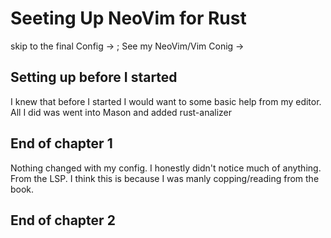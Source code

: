 # Seeting Up NeoVim for Rust

skip to the final Config -> ;
See my NeoVim/Vim Conig -> 

## Setting up before I started
I knew that before I started I would want to some basic help from my editor. All I did was went into Mason and added rust-analizer

## End of chapter 1
Nothing changed with my config. I honestly didn't notice much of anything. From the LSP. I think this is because I was manly copping/reading from the book.


## End of chapter 2
